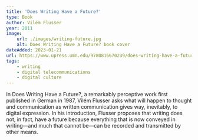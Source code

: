 ```yaml
---
title: 'Does Writing Have a Future?'
type: Book
author: Vilém Flusser
year: 2011
image:
    url: ./images/writing-future.jpg
    alt: Does Writing Have a Future? book cover
dateAdded: 2023-01-21
url: https://www.upress.umn.edu/9780816670239/does-writing-have-a-future/
tags:
    - writing
    - digital telecommunications
    - digital culture
---
```


In Does Writing Have a Future?, a remarkably perceptive work first published in German in 1987, Vilém Flusser asks what will happen to thought and communication as written communication gives way, inevitably, to digital expression. In his introduction, Flusser proposes that writing does not, in fact, have a future because everything that is now conveyed in writing—and much that cannot be—can be recorded and transmitted by other means.

<LinkButton text="Link" url={frontmatter.url} />

